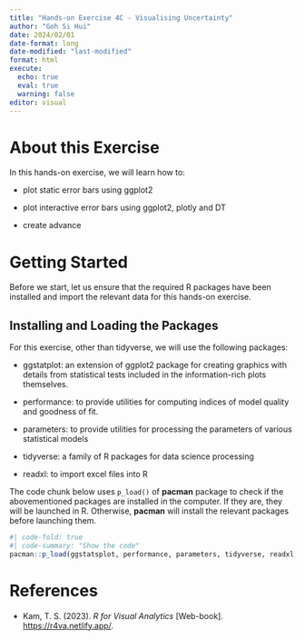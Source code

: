 ```yaml
---
title: "Hands-on Exercise 4C - Visualising Uncertainty"
author: "Goh Si Hui"
date: 2024/02/01
date-format: long
date-modified: "last-modified"
format: html 
execute: 
  echo: true
  eval: true
  warning: false
editor: visual 
---
```


# About this Exercise

In this hands-on exercise, we will learn how to:

-   plot static error bars using ggplot2

-   plot interactive error bars using ggplot2, plotly and DT

-   create advance

# Getting Started

Before we start, let us ensure that the required R packages have been installed and import the relevant data for this hands-on exercise.

## Installing and Loading the Packages

For this exercise, other than tidyverse, we will use the following packages:

-   ggstatplot: an extension of ggplot2 package for creating graphics with details from statistical tests included in the information-rich plots themselves.

-   performance: to provide utilities for computing indices of model quality and goodness of fit.

-   parameters: to provide utilities for processing the parameters of various statistical models

-   tidyverse: a family of R packages for data science processing

-   readxl: to import excel files into R

The code chunk below uses `p_load()` of **pacman** package to check if the abovementioned packages are installed in the computer. If they are, they will be launched in R. Otherwise, **pacman** will install the relevant packages before launching them.

```r
#| code-fold: true
#| code-summary: "Show the code"
pacman::p_load(ggstatsplot, performance, parameters, tidyverse, readxl, see)

```

# References

-   Kam, T. S. (2023). *R for Visual Analytics* \[Web-book\]. <https://r4va.netlify.app/>.

